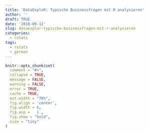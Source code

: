 ```yaml
---
title: 'DataExploR: Typische Businessfragen mit R analysieren'
author: ''
draft: TRUE
date: '2018-09-12'
slug: dataexplor-typische-businessfragen-mit-r-analysieren
categories:
  - rstats
tags:
  - rstats
  - german
---
```


```r

knitr::opts_chunk$set(
  comment = "#>",
  collapse = TRUE,
  message = FALSE,
  warning = FALSE,
  error = TRUE,
  cache = TRUE,
  out.width = "70%",
  fig.align = 'center',
  fig.width = 6,
  fig.asp =   1 ,
  fig.show = "hold",
  size = "tiny"
)

```

